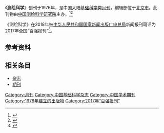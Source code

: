 {{Infobox journal
| title         = 测绘科学
| former_name   =测绘科技动态
| frequency     = 月刊
| country       = [[中国大陆|中国大陆]]
| publisher     = [[中国测绘科学研究院|中国测绘科学研究院]]
| language = 
| native_title = 
| abbreviation = N/A
| discipline    = 基础科学
| impact        = 
| history =1976年起至今
| ISSN = 1009-2307
| CN            = CN11-4415/P
| website       = 
}}
《'''测绘科学'''》创刊于1976年，是中国大陆[[基础科学|基础科学]]类[[杂志#出版|月刊]]，编辑部位于[[北京市|北京市]]。此刊物由[[中国测绘科学研究院|中国测绘科学研究院]]主办。<ref name="知网1">{{Cite web|title=测绘科学|url=https://navi.cnki.net/knavi/JournalDetail?pcode=CJFD&pykm=CHKD|accessdate=2021-02-02|work=navi.cnki.net|publisher=[[中国知网|中国知网]]}}</ref><ref name="维普1">{{Cite web|title=测绘科学 - 维普中文期刊|url=http://www.cqvip.com/qikan/Detail.aspx?gch=90556A|accessdate=2021-02-02|author=|date=|format=|publisher=[[维普|维普]]|language=}}</ref>

《测绘科学》在2018年被[[中华人民共和国国家新闻出版广电总局|中华人民共和国国家新闻出版广电总局]]新闻报刊司评为2017年全国“百强报刊”<ref>{{Cite web|title=2017年全国“百强报刊”推荐名单开始公示|url=http://www.ce.cn/culture/gd/201801/16/t20180116_27756145.shtml|accessdate=2021-02-10|author=赵新乐（中国新闻出版广电报）|date=2018-01-16|format=|work=www.ce.cn|publisher=[[中国经济网|中国经济网]]|language=|archive-date=2020-11-05|archive-url=https://web.archive.org/web/20201105014543/http://www.ce.cn/culture/gd/201801/16/t20180116_27756145.shtml|dead-url=no}}</ref>。
== 参考资料 ==
{{reflist|2}}

== 相关条目 ==

* [[杂志|杂志]]
* [[期刊|期刊]]

{{pub-stub}}
{{全国百强报刊|2017}}

[[Category:月刊|Category:月刊]]
[[Category:中国基础科学杂志|Category:中国基础科学杂志]]
[[Category:中国学术期刊|Category:中国学术期刊]]
[[Category:1976年建立的出版物|Category:1976年建立的出版物]]
[[Category:2017年“百强报刊”|Category:2017年“百强报刊”]]